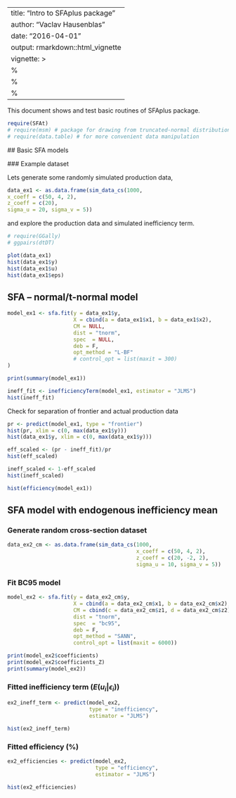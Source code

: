 ---
title: "Intro to SFAplus package"
author: "Vaclav Hausenblas"
date: "2016-04-01"
output: rmarkdown::html_vignette
vignette: >
  %\VignetteIndexEntry{Vignette Title}
  %\VignetteEngine{knitr::rmarkdown}
  %\VignetteEncoding{UTF-8}
  ---
  
  This document shows and test basic routines of SFAplus package.
  
  ```r
  require(SFAt)
  # require(msm) # package for drawing from truncated-normal distribution
  # require(data.table) # for more convenient data manipulation
  ```
  
  
  ## Basic SFA models
  
  ### Example dataset
  
  Lets generate some randomly simulated production data,
  
  ```r
data_ex1 <- as.data.frame(sim_data_cs(1000, 
x_coeff = c(50, 4, 2), 
z_coeff = c(20), 
sigma_u = 20, sigma_v = 5))

```

and explore the production data and simulated inefficiency term.

```r
# require(GGally)
# ggpairs(dtDT)

plot(data_ex1)
hist(data_ex1$y)
hist(data_ex1$u)
hist(data_ex1$eps)

```

## SFA -- normal/t-normal model

```r

model_ex1 <- sfa.fit(y = data_ex1$y,
                     X = cbind(a = data_ex1$x1, b = data_ex1$x2),
                     CM = NULL,    
                     dist = "tnorm",
                     spec  = NULL,
                     deb = F,
                     opt_method = "L-BF"
                     # control_opt = list(maxit = 300)
)

print(summary(model_ex1))
```


```r
ineff_fit <- inefficiencyTerm(model_ex1, estimator = "JLMS")
hist(ineff_fit)
```

Check for separation of frontier and actual production data
```r
pr <- predict(model_ex1, type = "frontier")
hist(pr, xlim = c(0, max(data_ex1$y)))
hist(data_ex1$y, xlim = c(0, max(data_ex1$y)))
```

```r
eff_scaled <- (pr - ineff_fit)/pr
hist(eff_scaled)
```

```r
ineff_scaled <- 1-eff_scaled
hist(ineff_scaled)
```

```r
hist(efficiency(model_ex1))
```

## SFA model with endogenous inefficiency mean 

### Generate random cross-section dataset
```r
data_ex2_cm <- as.data.frame(sim_data_cs(1000, 
                                         x_coeff = c(50, 4, 2), 
                                         z_coeff = c(20, -2, 2), 
                                         sigma_u = 10, sigma_v = 5))

```

### Fit BC95 model
```r

model_ex2 <- sfa.fit(y = data_ex2_cm$y,
                     X = cbind(a = data_ex2_cm$x1, b = data_ex2_cm$x2),
                     CM = cbind(c = data_ex2_cm$z1, d = data_ex2_cm$z2),
                     dist = "tnorm",
                     spec  = "bc95",
                     deb = F,
                     opt_method = "SANN",
                     control_opt = list(maxit = 6000))

print(model_ex2$coefficients)
print(model_ex2$coefficients_Z)
print(summary(model_ex2))
```

### Fitted inefficiency term ($E(u_i|\epsilon_i)$)

```r
ex2_ineff_term <- predict(model_ex2, 
                          type = "inefficiency", 
                          estimator = "JLMS")

hist(ex2_ineff_term)
```

### Fitted efficiency (%)
```r
ex2_efficiencies <- predict(model_ex2, 
                            type = "efficiency", 
                            estimator = "JLMS")

hist(ex2_efficiencies)
```



<!-- ## OLS model -->

<!-- We might be interested in simple OLS model for skew test / LR test (and starting values of parameters). -->

<!-- ```{r} -->

<!-- lmfit <- lm(y ~ x1 + x2 + I(-z1) + I(-z2), data = data_ex2_cm) -->
<!-- summary(lmfit) -->

<!-- ``` -->


